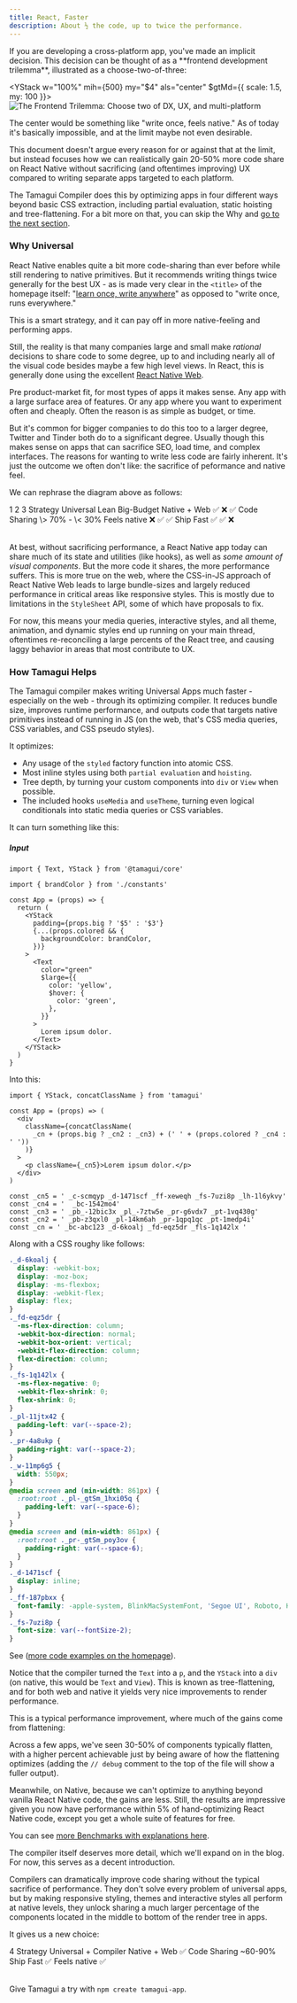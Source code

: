 ```yaml
---
title: React, Faster
description: About ½ the code, up to twice the performance.
---
```


<IntroParagraph>
  If you are developing a cross-platform app, you've made an implicit decision. This decision can be
  thought of as a **frontend development trilemma**, illustrated as a choose-two-of-three:
</IntroParagraph>

<YStack w="100%" mih={500} my="$4" als="center" $gtMd={{ scale: 1.5, my: 100 }}>
  <Image
    title="The Frontend Trilemma: Choose two of DX, UX, and multi-platform"
    src="/trilemma.svg"
    size="hero"
    height={380}
    width={380}
  />
</YStack>

The center would be something like "write once, feels native." As of today it's basically impossible, and at the limit maybe not even desirable.

This document doesn't argue every reason for or against that at the limit, but instead focuses how we can realistically gain 20-50% more code share on React Native without sacrificing (and oftentimes improving) UX compared to writing separate apps targeted to each platform.

The Tamagui Compiler does this by optimizing apps in four different ways beyond basic CSS extraction, including partial evaluation, static hoisting and tree-flattening. For a bit more on that, you can skip the Why and [go to the next section](#how-tamagui-helps).

### Why Universal

React Native enables quite a bit more code-sharing than ever before while still rendering to native primitives. But it recommends writing things twice generally for the best UX - as is made very clear in the `<title>` of the homepage itself: "[learn once, write anywhere](https://reactnative.dev/)" as opposed to "write once, runs everywhere."

This is a smart strategy, and it can pay off in more native-feeling and performing apps.

Still, the reality is that many companies large and small make _rational_ decisions to share code to some degree, up to and including nearly all of the visual code besides maybe a few high level views. In React, this is generally done using the excellent [React Native Web](https://necolas.github.io/react-native-web/).

Pre product-market fit, for most types of apps it makes sense. Any app with a large surface area of features. Or any app where you want to experiment often and cheaply. Often the reason is as simple as budget, or time.

But it's common for bigger companies to do this too to a larger degree, Twitter and Tinder both do to a significant degree. Usually though this makes sense on apps that can sacrifice SEO, load time, and complex interfaces. The reasons for wanting to write less code are fairly inherent. It's just the outcome we often don't like: the sacrifice of peformance and native feel.

We can rephrase the diagram above as follows:

<Table heading="Choose your path:">
  <TableCol>
    <TableCell head></TableCell>
    <TableCell>1</TableCell>
    <TableCell>2</TableCell>
    <TableCell>3</TableCell>
  </TableCol>
  <TableCol>
    <TableCell head>Strategy</TableCell>
    <TableCell>Universal</TableCell>
    <TableCell>Lean</TableCell>
    <TableCell>Big-Budget</TableCell>
  </TableCol>
  <TableCol>
    <TableCell head>Native + Web</TableCell>
    <TableCell>✅</TableCell>
    <TableCell>❌</TableCell>
    <TableCell>✅</TableCell>
  </TableCol>
  <TableCol>
    <TableCell head>Code Sharing</TableCell>
    <TableCell>\> 70%</TableCell>
    <TableCell>-</TableCell>
    <TableCell>\< 30%</TableCell>
  </TableCol>
  <TableCol>
    <TableCell head>Feels native</TableCell>
    <TableCell>❌</TableCell>
    <TableCell>✅</TableCell>
    <TableCell>✅</TableCell>
  </TableCol>
    <TableCol>
    <TableCell head>Ship Fast</TableCell>
    <TableCell>✅</TableCell>
    <TableCell>✅</TableCell>
    <TableCell>❌</TableCell>
  </TableCol>
</Table>

At best, without sacrificing performance, a React Native app today can share much of its state and utilities (like hooks), as well as _some amount of visual components_. But the more code it shares, the more performance suffers. This is more true on the web, where the CSS-in-JS approach of React Native Web leads to large bundle-sizes and largely reduced performance in critical areas like responsive styles. This is mostly due to limitations in the `StyleSheet` API, some of which have proposals to fix.

For now, this means your media queries, interactive styles, and all theme, animation, and dynamic styles end up running on your main thread, oftentimes re-reconciling a large percents of the React tree, and causing laggy behavior in areas that most contribute to UX.

### How Tamagui Helps

The Tamagui compiler makes writing Universal Apps much faster - especially on the web - through its optimizing compiler. It reduces bundle size, improves runtime performance, and outputs code that targets native primitives instead of running in JS (on the web, that's CSS media queries, CSS variables, and CSS pseudo styles).

It optimizes:

- Any usage of the `styled` factory function into atomic CSS.
- Most inline styles using both `partial evaluation` and `hoisting`.
- Tree depth, by turning your custom components into `div` or `View` when possible.
- The included hooks `useMedia` and `useTheme`, turning even logical conditionals into static media queries or CSS variables.

It can turn something like this:

##### Input

```tsx
import { Text, YStack } from '@tamagui/core'

import { brandColor } from './constants'

const App = (props) => {
  return (
    <YStack
      padding={props.big ? '$5' : '$3'}
      {...(props.colored && {
        backgroundColor: brandColor,
      })}
    >
      <Text
        color="green"
        $large={{
          color: 'yellow',
          $hover: {
            color: 'green',
          },
        }}
      >
        Lorem ipsum dolor.
      </Text>
    </YStack>
  )
}
```

Into this:

```tsx
import { YStack, concatClassName } from 'tamagui'

const App = (props) => (
  <div
    className={concatClassName(
      _cn + (props.big ? _cn2 : _cn3) + (' ' + (props.colored ? _cn4 : ' '))
    )}
  >
    <p className={_cn5}>Lorem ipsum dolor.</p>
  </div>
)

const _cn5 = ' _c-scmqyp _d-1471scf _ff-xeweqh _fs-7uzi8p _lh-1l6ykvy'
const _cn4 = '  _bc-1542mo4'
const _cn3 = ' _pb_-12bic3x _pl_-7ztw5e _pr-g6vdx7 _pt-1vq430g'
const _cn2 = ' _pb-z3qxl0 _pl-14km6ah _pr-1qpq1qc _pt-1medp4i'
const _cn = ' _bc-abc123 _d-6koalj _fd-eqz5dr _fls-1q142lx '
```

Along with a CSS roughy like follows:

```css
._d-6koalj {
  display: -webkit-box;
  display: -moz-box;
  display: -ms-flexbox;
  display: -webkit-flex;
  display: flex;
}
._fd-eqz5dr {
  -ms-flex-direction: column;
  -webkit-box-direction: normal;
  -webkit-box-orient: vertical;
  -webkit-flex-direction: column;
  flex-direction: column;
}
._fs-1q142lx {
  -ms-flex-negative: 0;
  -webkit-flex-shrink: 0;
  flex-shrink: 0;
}
._pl-11jtx42 {
  padding-left: var(--space-2);
}
._pr-4a8ukp {
  padding-right: var(--space-2);
}
._w-11mp6g5 {
  width: 550px;
}
@media screen and (min-width: 861px) {
  :root:root ._pl-_gtSm_1hxi05q {
    padding-left: var(--space-6);
  }
}
@media screen and (min-width: 861px) {
  :root:root ._pr-_gtSm_poy3ov {
    padding-right: var(--space-6);
  }
}
._d-1471scf {
  display: inline;
}
._ff-187pbxx {
  font-family: -apple-system, BlinkMacSystemFont, 'Segoe UI', Roboto, Helvetica, Arial, sans-serif;
}
._fs-7uzi8p {
  font-size: var(--fontSize-2);
}
```

See ([more code examples on the homepage](/)).

Notice that the compiler turned the `Text` into a `p`, and the `YStack` into a `div` (on native, this would be `Text` and `View`). This is known as tree-flattening, and for both web and native it yields very nice improvements to render performance.

This is a typical performance improvement, where much of the gains come from flattening:

<YStack my="$2">
  <BenchmarkChartWeb />
</YStack>

Across a few apps, we've seen 30-50% of components typically flatten, with a higher percent achievable just by being aware of how the flattening optimizes (adding the `// debug` comment to the top of the file will show a fuller output).

Meanwhile, on Native, because we can't optimize to anything beyond vanilla React Native code, the gains are less. Still, the results are impressive given you now have performance within 5% of hand-optimizing React Native code, except you get a whole suite of features for free.

<YStack my="$2">
  <BenchmarkChartNative />
</YStack>

You can see [more Benchmarks with explanations here](/docs/intro/benchmarks).

The compiler itself deserves more detail, which we'll expand on in the blog. For now, this serves as a decent introduction.

Compilers can dramatically improve code sharing without the typical sacrifice of performance. They don't solve every problem of universal apps, but by making responsive styling, themes and interactive styles all perform at native levels, they unlock sharing a much larger percentage of the components located in the middle to bottom of the render tree in apps.

It gives us a new choice:

<Table my="$8">
  <TableCol>
    <TableCell head></TableCell>
    <TableCell>4</TableCell>
  </TableCol>
  <TableCol>
    <TableCell head>Strategy</TableCell>
    <TableCell>Universal + Compiler</TableCell>
  </TableCol>
  <TableCol>
    <TableCell head>Native + Web</TableCell>
    <TableCell>✅</TableCell>
  </TableCol>
  <TableCol>
    <TableCell head>Code Sharing</TableCell>
    <TableCell>~60-90%</TableCell>
  </TableCol>
  <TableCol>
    <TableCell head>Ship Fast</TableCell>
    <TableCell>✅</TableCell>
  </TableCol>
  <TableCol>
    <TableCell head>Feels native</TableCell>
    <TableCell>✅</TableCell>
  </TableCol>
</Table>

Give Tamagui a try with `npm create tamagui-app`.
